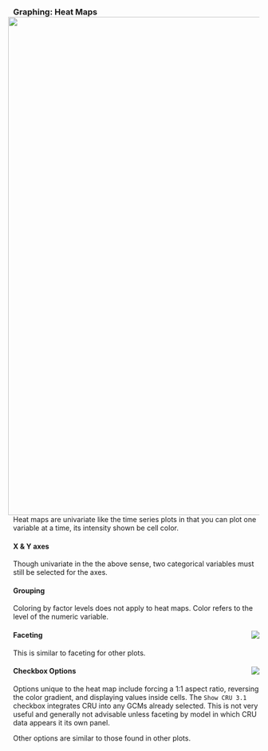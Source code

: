 ### Graphing: Heat Maps <img style="float: right; padding-left: 10px; padding-right: 10px" src="screenshots/plotTS_example_1_black.png" width="1000"/>
Heat maps are univariate like the time series plots in that you can plot one variable at a time, its intensity shown be cell color.

#### X & Y axes
Though univariate in the the above sense, two categorical variables must still be selected for the axes.

#### Grouping
Coloring by factor levels does not apply to heat maps. Color refers to the level of the numeric variable.

#### Faceting <img style="float: right; padding-left: 10px; padding-right: 10px" src="screenshots/plotTS_group_white.png"/>
This is similar to faceting for other plots.

#### Checkbox Options <img style="float: right; padding-left: 10px; padding-right: 10px" src="screenshots/plotTS_colors_white.png"/>
Options unique to the heat map include forcing a 1:1 aspect ratio, reversing the color gradient, and displaying values inside cells.
The `Show CRU 3.1` checkbox integrates CRU into any GCMs already selected.
This is not very useful and generally not advisable unless faceting by model in which CRU data appears it its own panel.

Other options are similar to those found in other plots.
